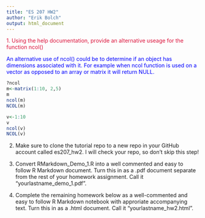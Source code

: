 ```yaml
---
title: "ES 207 HW2"
author: "Erik Bolch"
output: html_document
---
```

<span style ="color:crimson">1. Using the help documentation, provide an alternative useage for the function ncol()</span>

<span style="color:blue"> An alternative use of ncol() could be to determine if an object has dimensions associated with it. For example when ncol function is used on a vector as opposed to an array or matrix it will return NULL.</span>

```r
?ncol
m<-matrix(1:10, 2,5)
m
ncol(m)
NCOL(m)

v<-1:10
v
ncol(v)
NCOL(v)
```
2. Make sure to clone the tutorial repo to a new repo in your GitHub account called es207_hw2. I will check your repo, so don’t skip this step!

3. Convert RMarkdown_Demo_1.R into a well commented and easy to follow R Markdown document. Turn this in as a .pdf document separate from the rest of your homework assignment. Call it “yourlastname_demo_1.pdf”.

4. Complete the remaining homework below as a well-commented and easy to follow R Markdown notebook with approriate accompanying text. Turn this in as a .html document. Call it “yourlastname_hw2.html”.


```r

```

```r

```


